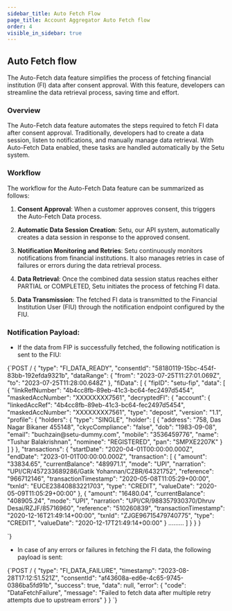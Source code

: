 ```yaml
---
sidebar_title: Auto Fetch Flow
page_title: Account Aggregator Auto Fetch flow
order: 4
visible_in_sidebar: true
---
```


## Auto Fetch flow

The Auto-Fetch data feature simplifies the process of fetching financial institution (FI) data after consent approval.
With this feature, developers can streamline the data retrieval process, saving time and effort.


### Overview

The Auto-Fetch data feature automates the steps required to fetch FI data after consent approval.
Traditionally, developers had to create a data session, listen to notifications, and manually manage data retrieval. With Auto-Fetch Data enabled, these tasks are handled automatically by the Setu system.

### Workflow

The workflow for the Auto-Fetch Data feature can be summarized as follows:

1. **Consent Approval**:
When a customer approves consent, this triggers the Auto-Fetch Data process.

2. **Automatic Data Session Creation**:
Setu, our API system, automatically creates a data session in response to the approved consent.

3. **Notification Monitoring and Retries**:
Setu continuously monitors notifications from financial institutions.
It also manages retries in case of failures or errors during the data retrieval process.

4. **Data Retrieval**:
Once the combined data session status reaches either PARTIAL or COMPLETED, Setu initiates the process of fetching FI data.

5. **Data Transmission**:
The fetched FI data is transmitted to the Financial Institution User (FIU) through the notification endpoint configured by the FIU.

<MainImage
    src="https://setu-fiu-resources.s3.ap-south-1.amazonaws.com/fiu-logos/workflow.png"
    alt="AA auto fetch"
/>

### Notification Payload:
- If the data from FIP is successfully fetched, the following notification is sent to the FIU:

<CodeBlockWithCopy language="json">
    {`POST /<your-webhook-endpoint>
    {
  "type": "FI_DATA_READY",
  "consentId": "58180119-15bc-454f-83bb-192efda9321b",
  "dataRange": {
    "from": "2023-07-25T11:27:01.069Z",
    "to": "2023-07-25T11:28:00.648Z"
  },
  "fiData": [
    {
      "fipID": "setu-fip",
      "data": [
        {
          "linkRefNumber": "4b4cc8fb-89eb-41c3-bc64-fec2497d5454",
          "maskedAccNumber": "XXXXXXXX7561",
          "decryptedFI": {
            "account": {
              "linkedAccRef": "4b4cc8fb-89eb-41c3-bc64-fec2497d5454",
              "maskedAccNumber": "XXXXXXXX7561",
              "type": "deposit",
              "version": "1.1",
              "profile": {
                "holders": {
                  "type": "SINGLE",
                  "holder": [
                    {
                      "address": "758, Das Nagar Bikaner 455148",
                      "ckycCompliance": "false",
                      "dob": "1983-09-08",
                      "email": "buchzain@setu-dummy.com",
                      "mobile": "3536459776",
                      "name": "Tushar Balakrishnan",
                      "nominee": "REGISTERED",
                      "pan": "SMPXE2207K"
                    }
                  ]
                }
              },
              "transactions": {
                "startDate": "2020-04-01T00:00:00.000Z",
                "endDate": "2023-01-01T00:00:00.000Z",
                "transaction": [
                  {
                    "amount": "33834.65",
                    "currentBalance": "489971.1",
                    "mode": "UPI",
                    "narration": "UPI/CR/457233689286/Gatik Yohannan/CZBR/64321752",
                    "reference": "966712146",
                    "transactionTimestamp": "2020-05-08T11:05:29+00:00",
                    "txnId": "EUCE23840883221703",
                    "type": "CREDIT",
                    "valueDate": "2020-05-09T11:05:29+00:00"
                  },
                  {
                    "amount": "16480.04",
                    "currentBalance": "408905.24",
                    "mode": "UPI",
                    "narration": "UPI/CR/988357930370/Dhruv Desai/RZJF/85716960",
                    "reference": "510260839",
                    "transactionTimestamp": "2020-12-16T21:49:14+00:00",
                    "txnId": "ZJGE96715479740775",
                    "type": "CREDIT",
                    "valueDate": "2020-12-17T21:49:14+00:00"
                  }
                  .........
                ]
              }
            }
          }
    
`}
</CodeBlockWithCopy>


- In case of any errors or failures in fetching the FI data, the following payload is sent:

<CodeBlockWithCopy language="json">
    {`POST /<your-webhook-endpoint>
{
    "type": "FI_DATA_FAILURE",
    "timestamp": "2023-08-28T17:12:51.521Z",
    "consentId": "af43608a-ed6e-4c65-9745-0386ba5fd91b",
    "success": true,
    "data": null,
    "error": {
        "code": "DataFetchFailure",
        "message": "Failed to fetch data after multiple retry attempts due to upstream errors"
    }
}
    `}
</CodeBlockWithCopy>
<WasPageHelpful />